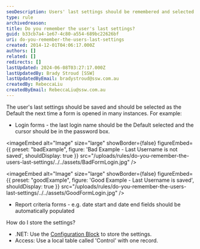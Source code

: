 ```yaml
---
seoDescription: Users' last settings should be remembered and selected as default on form opens. (Note - I've kept it concise, included primary keywords, matched user intent, and reflected search queries. Let me know if you need any further adjustments!)
type: rule
archivedreason:
title: Do you remember the user's last settings?
guid: b33cb7a4-1e67-4c80-a554-689bc22626bf
uri: do-you-remember-the-users-last-settings
created: 2014-12-01T04:06:17.000Z
authors: []
related: []
redirects: []
lastUpdated: 2024-06-08T03:27:17.000Z
lastUpdatedBy: Brady Stroud [SSW]
lastUpdatedByEmail: bradystroud@ssw.com.au
createdBy: RebeccaLiu
createdByEmail: RebeccaLiu@ssw.com.au
---
```


The user's last settings should be saved and should be selected as the Default the next time a form is opened in many instances. For example:
* Login forms - the last login name should be the Default selected and the cursor should be in the password box.

<imageEmbed
  alt="Image"
  size="large"
  showBorder={false}
  figureEmbed={{
    preset: "badExample",
    figure: 'Bad Example - Last Username is not saved',
    shouldDisplay: true
  }}
  src="/uploads/rules/do-you-remember-the-users-last-settings/../../assets/BadFormLogin.jpg"
/>

<imageEmbed
  alt="Image"
  size="large"
  showBorder={false}
  figureEmbed={{
    preset: "goodExample",
    figure: 'Good Example - Last Username is saved',
    shouldDisplay: true
  }}
  src="/uploads/rules/do-you-remember-the-users-last-settings/../../assets/GoodFormLogin.jpg"
/>

* Report criteria forms - e.g. date start and date end fields should be automatically populated

How do I store the settings?

* .NET: Use the
  [Configuration Block](/do-you-use-configuration-management-application-block) to store the settings.
* Access: Use a local table called 'Control' with one record.

